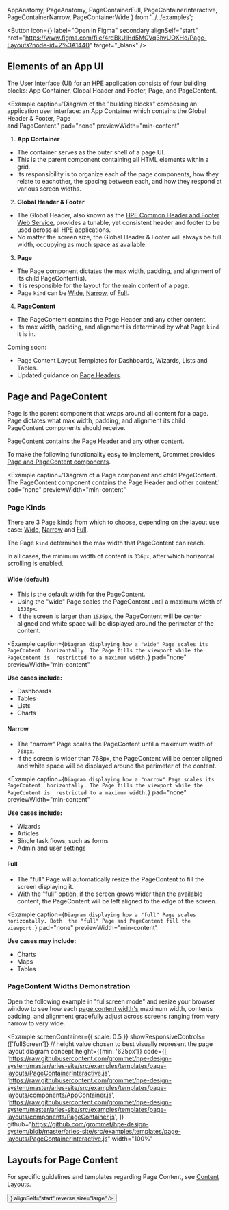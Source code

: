 
  AppAnatomy, 
  PageAnatomy, 
  PageContainerFull, 
  PageContainerInteractive, 
  PageContainerNarrow, 
  PageContainerWide 
} from '../../examples';

<Button
    icon={<Figma color="plain" />}
    label="Open in Figma"
    secondary
    alignSelf="start"
    href="https://www.figma.com/file/4rdBkUlHd5MCVq3hvUOXHd/Page-Layouts?node-id=2%3A1440"
    target="_blank"
  />

## Elements of an App UI

The User Interface (UI) for an HPE application consists of four 
building blocks: App Container, Global Header and Footer, Page, and 
PageContent.

<Example
  caption='Diagram of the "building blocks" composing an application 
    user interface: an App Container which contains the Global Header & Footer, Page  
    and PageContent.'
  pad="none"
  previewWidth="min-content"
>
  <AppAnatomy />
</Example>

1. **App Container**
- The container serves as the outer shell of a page UI.
- This is the parent component containing all HTML elements within a grid.
- Its responsibility is to organize each of the page components, how they 
relate to eachother, the spacing between each, and how they respond at 
various screen widths.

2. **Global Header & Footer**  
- The Global Header, also known as the [HPE Common Header and Footer 
Web Service](/templates/global-header), provides a tunable, yet consistent 
header and footer to be used across all HPE applications.
- No matter the screen size, the Global Header & Footer will always be full 
width, occupying as much space as available.

3. **Page**  
- The Page component dictates the max width, padding, and alignment of its child PageContent(s).
- It is responsible for the layout for the main content of a page. 
- Page `kind` can be [Wide](#wide-default), [Narrow](#narrow), of [Full](#full).

4. **PageContent**
- The PageContent contains the Page Header and any other content.
- Its max width, padding, and alignment is determined by what Page `kind` it is in.

<Box direction="row" align="center" gap="xsmall">
  <Clock />
  <Text weight="bold" size="large">Coming soon:</Text>
</Box>

- Page Content Layout Templates for Dashboards, Wizards, Lists and Tables.
- Updated guidance on [Page Headers](/components/header#page-header).

## Page and PageContent

Page is the parent component that wraps around all content for a page. Page dictates what max width, padding, and alignment its child PageContent components should receive.

PageContent contains the Page Header and any other content.

To make the following functionality easy to implement, Grommet provides 
[Page and PageContent components](/components/page).

<Example
  caption='Diagram of a Page component and child PageContent. The PageContent component contains the Page Header and other content.'
  pad="none"
  previewWidth="min-content"
>
  <PageAnatomy />
</Example>

### Page Kinds

There are 3 Page kinds from which to choose, depending on 
the layout use case: [Wide](#wide-default), [Narrow](#narrow) and [Full](#full). 

The Page `kind` determines the max width that PageContent can reach.

In all cases, the minimum width of content is `336px`, after which horizontal 
scrolling is enabled.

#### Wide (default)

- This is the default width for the PageContent. 
- Using the "wide" Page scales the PageContent until a maximum width of `1536px`. 
- If the screen is larger than `1536px`, the PageContent will be center aligned and white space 
will be displayed around the perimeter of the content. 

<Example
  caption={`Diagram displaying how a "wide" Page scales its PageContent 
  horizontally. The Page fills the viewport while the PageContent is 
  restricted to a maximum width.`}
  pad="none"
  previewWidth="min-content"
>
  <PageContainerWide />
</Example>

**Use cases include:**
- Dashboards 
- Tables 
- Lists
- Charts

#### Narrow
- The "narrow" Page scales the PageContent until a maximum width of `768px`. 
- If the screen is wider than 768px, the PageContent will be center aligned 
and white space will be displayed around the perimeter of the content. 

<Example
  caption={`Diagram displaying how a "narrow" Page scales its PageContent 
  horizontally. The Page fills the viewport while the PageContent is 
  restricted to a maximum width.`}
  pad="none"
  previewWidth="min-content"
>
  <PageContainerNarrow />
</Example>

**Use cases include:**
- Wizards 
- Articles 
- Single task flows, such as forms
- Admin and user settings

#### Full
- The "full" Page will automatically resize the PageContent to fill the 
screen displaying it.
- With the "full" option, if the screen grows wider than the available content, the 
PageContent will be left aligned to the edge of the screen.

<Example
  caption={`Diagram displaying how a "full" Page scales horizontally. Both 
  the "full" Page and PageContent fill the viewport.`}
  pad="none"
  previewWidth="min-content"
>
  <PageContainerFull />
</Example>

**Use cases may include:**
- Charts 
- Maps 
- Tables

### PageContent Widths Demonstration

Open the following example in "fullscreen mode" and resize your browser window to see how 
each [page content width's](/templates/page-layouts#page-container-widths) maximum width, 
contents padding, and alignment gracefully adjust across screens ranging from very narrow 
to very wide. 

<Example
  screenContainer={{ scale: 0.5 }}
  showResponsiveControls={['fullScreen']}
  // height value chosen to best visually represent the page layout diagram concept
  height={{min: '625px'}}
  code={[
    'https://raw.githubusercontent.com/grommet/hpe-design-system/master/aries-site/src/examples/templates/page-layouts/PageContainerInteractive.js',
    'https://raw.githubusercontent.com/grommet/hpe-design-system/master/aries-site/src/examples/templates/page-layouts/components/AppContainer.js',
    'https://raw.githubusercontent.com/grommet/hpe-design-system/master/aries-site/src/examples/templates/page-layouts/components/PageContainer.js',
  ]}
  github="https://github.com/grommet/hpe-design-system/blob/master/aries-site/src/examples/templates/page-layouts/PageContainerInteractive.js"
  width="100%"
>
  <PageContainerInteractive />
</Example>

## Layouts for Page Content

For specific guidelines and templates regarding Page Content, see [Content Layouts](/templates/content-layouts).

<Link href="/templates/content-layouts" passHref>
  <Button 
    primary 
    label="See Content Layouts" 
    icon={<FormNext />} 
    alignSelf="start" 
    reverse 
    size="large"
  />
</Link>
